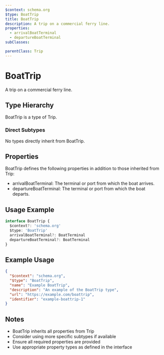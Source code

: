 ```yaml
---
$context: schema.org
$type: BoatTrip
title: BoatTrip
description: A trip on a commercial ferry line.
properties:
  - arrivalBoatTerminal
  - departureBoatTerminal
subClasses:

parentClass: Trip
---
```


# BoatTrip

A trip on a commercial ferry line.

## Type Hierarchy

BoatTrip is a type of Trip.

### Direct Subtypes

No types directly inherit from BoatTrip.

## Properties

BoatTrip defines the following properties in addition to those inherited from Trip:

- arrivalBoatTerminal: The terminal or port from which the boat arrives.
- departureBoatTerminal: The terminal or port from which the boat departs.

## Usage Example

```typescript
interface BoatTrip {
  $context?: 'schema.org'
  $type: 'BoatTrip'
  arrivalBoatTerminal?: BoatTerminal
  departureBoatTerminal?: BoatTerminal
}
```

## Example Usage

```json
{
  "$context": "schema.org",
  "$type": "BoatTrip",
  "name": "Example BoatTrip",
  "description": "An example of the BoatTrip type",
  "url": "https://example.com/boattrip",
  "identifier": "example-boattrip-1"
}
```

## Notes

- BoatTrip inherits all properties from Trip
- Consider using more specific subtypes if available
- Ensure all required properties are provided
- Use appropriate property types as defined in the interface
